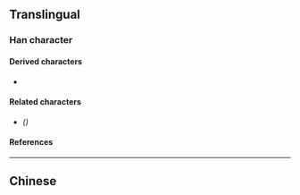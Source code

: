 {{also|鸟|烏}}
{{character info}}
==Translingual==
{{stroke order|strokes=4}}

===Han character===
{{Han char|rn=4|rad=丿|as=03|sn=4|four=27127|canj=HSM,PVSM|ids=⿱丿马}}

====Derived characters====
* {{l|mul|[[𠆿]], [[呜]], [[坞]], [[𬮻]], [[𤆡]], [[钨]], [[𠛆]], [[邬]], [[𫲻]]}}

====Related characters====
* {{l|mul|[[烏]]}} ''({{w|Traditional Chinese}})''

====References====
{{Han ref|kx=0082.051|hdz=10034.100|uh=4E4C}}

----

==Chinese==
{{zh-see|烏}}